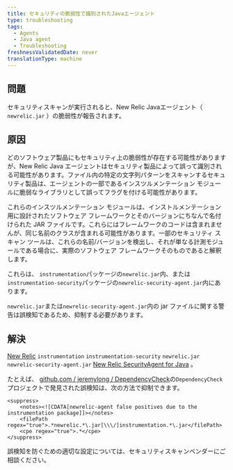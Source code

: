 ```yaml
---
title: セキュリティの脆弱性で識別されたJavaエージェント
type: troubleshooting
tags:
  - Agents
  - Java agent
  - Troubleshooting
freshnessValidatedDate: never
translationType: machine
---
```


## 問題

セキュリティスキャンが実行されると、New Relic Javaエージェント（ `newrelic.jar` ）の脆弱性が報告されます。

## 原因

どのソフトウェア製品にもセキュリティ上の脆弱性が存在する可能性がありますが、New Relic Java エージェントはセキュリティ製品によって誤って識別される可能性があります。ファイル内の特定の文字列パターンをスキャンするセキュリティ製品は、エージェントの一部であるインスツルメンテーション モジュールに脆弱なライブラリとして誤ってフラグを付ける可能性があります。

これらのインスツルメンテーション モジュールは、インストルメンテーション用に設計されたソフトウェア フレームワークとそのバージョンにちなんで名付けられた JAR ファイルです。これらにはフレームワークのコードは含まれませんが、同じ名前のクラスが含まれる可能性があります。一部のセキュリティ スキャン ツールは、これらの名前/バージョンを検出し、それが単なる計測モジュールである場合に、実際のソフトウェア フレームワークそのものであると解釈します。

これらは、 `instrumentation`パッケージの`newrelic.jar`内、または`instrumentation-security`パッケージの`newrelic-security-agent.jar`内にあります。

`newrelic.jar`または`newrelic-security-agent.jar`内の jar ファイルに関する警告は誤検知であるため、抑制する必要があります。

## 解決

[New Relic](https://github.com/newrelic/newrelic-java-agent/tree/main/instrumentation) `instrumentation` `instrumentation-security` `newrelic.jar` `newrelic-security-agent.jar` [New Relic SecurityAgent for Java](https://github.com/newrelic/csec-java-agent/tree/main/instrumentation-security) 。

たとえば、 [github.com / jeremylong / DependencyCheck](https://github.com/jeremylong/DependencyCheck)の`DependencyCheck`プロジェクトで発見された誤検知は、次の方法で抑制できます。

```jar
<suppress>
    <notes><![CDATA[newrelic-agent false positives due to the instrumentation package]]></notes>
    <filePath regex="true">.*newrelic.*\.jar[\\\/]instrumentation.*\.jar</filePath>
    <cpe regex="true">.*</cpe>
</suppress>
```

誤検知を防ぐための適切な設定については、セキュリティスキャンベンダーにご相談ください。